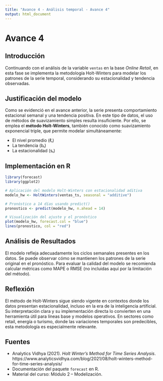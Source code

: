 ```yaml
---
title: "Avance 4 - Análisis temporal - Avance 4"
output: html_document
---
```


# Avance 4
## Introducción

Continuando con el análisis de la variable `ventas` en la base *Online Retail*, en esta fase se implementa la metodología Holt-Winters para modelar los patrones de la serie temporal, considerando su estacionalidad y tendencia observadas.

## Justificación del modelo

Como se evidenció en el avance anterior, la serie presenta comportamiento estacional semanal y una tendencia positiva. En este tipo de datos, el uso de métodos de suavizamiento simples resulta insuficiente. Por ello, se emplea el **método Holt-Winters**, también conocido como suavizamiento exponencial triple, que permite modelar simultáneamente:


- El nivel promedio (ℓₜ)
- La tendencia (bₜ)
- La estacionalidad (sₜ)

## Implementación en R

```r
library(forecast)
library(ggplot2)

# Aplicación del modelo Holt-Winters con estacionalidad aditiva
modelo_hw <- HoltWinters(ventas_ts, seasonal = "additive")

# Pronóstico a 14 días usando predict()
pronostico <- predict(modelo_hw, n.ahead = 14)

# Visualización del ajuste y el pronóstico
plot(modelo_hw, forecast.col = "blue")
lines(pronostico, col = "red")
```

## Análisis de Resultados
El modelo refleja adecuadamente los ciclos semanales presentes en los datos. Se puede observar cómo se mantienen los patrones de la serie original en el pronóstico. Para evaluar la calidad del modelo se recomienda calcular métricas como MAPE o RMSE (no incluidas aquí por la limitación del método).


## Reflexión

El método de Holt-Winters sigue siendo vigente en contextos donde los datos presentan estacionalidad, incluso en la era de la inteligencia artificial. Su interpretación clara y su implementación directa lo convierten en una herramienta útil para líneas base y modelos operativos. En sectores como retail, energía o turismo, donde las variaciones temporales son predecibles, esta metodología es especialmente relevante.


## Fuentes

- Analytics Vidhya (2021). *Holt Winter’s Method for Time Series Analysis*. https://www.analyticsvidhya.com/blog/2021/08/holt-winters-method-for-time-series-analysis/
- Documentación del paquete `forecast` en R.
- Material del curso: Módulo 2 – Modelización.
